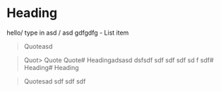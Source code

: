 # Heading
hello/
type in
asd /
asd
gdfgdfg - List item

> Quoteasd

> Quot> Quote
> Quote# Headingadsasd
dsfsdf
sdf
sdf
sdf
sd
f
sdf# Heading# Heading

> Quotesad
sdf
sdf
sdf